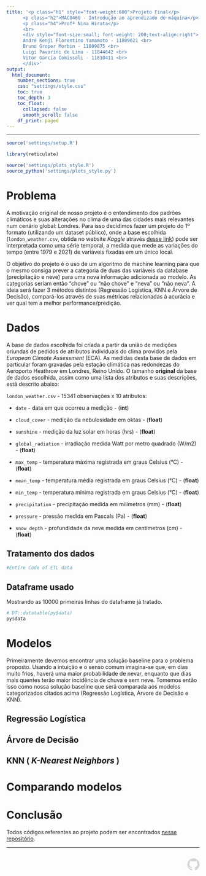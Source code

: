 ```yaml
---
title: '<p class="h1" style="font-weight:600">Projeto Final</p>
      <p class="h2">MAC0460 - Introdução ao aprendizado de máquina</p>
      <p class="h4">Profª Nina Hirata</p>
      <br>
      <div style="font-size:small; font-weight: 200;text-align:right">
      André Kenji Florentino Yamamoto - 11809621 <br>
      Bruno Groper Morbin - 11809875 <br>
      Luigi Pavarini de Lima - 11844642 <br>
      Vitor Garcia Comissoli - 11810411 <br>
      </div>'
output: 
  html_document:
    number_sections: true
    css: "settings/style.css"
    toc: true
    toc_depth: 3
    toc_float: 
      collapsed: false
      smooth_scroll: false
    df_print: paged
---
```

<hr>
```r
source('settings/setup.R')
```

```r
library(reticulate)
```

```r
source('settings/plots_style.R')
source_python('settings/plots_style.py')
```

<!-- %%%%%%%%%%%%%%%%%%%%%%%%%%%%%%%%%%%%%%%%%%%%%%%%%%%%%%%%%%%%%%%%%%%%%%% -->
# Problema

A motivação original de nosso projeto é o entendimento dos padrões climáticos e suas alterações no clima de uma das cidades mais relevantes num cenário global: Londres. Para isso decidimos fazer um projeto do 1º formato (utilizando um dataset público), onde a base escolhida (`london_weather.csv`, obtida no website _Kaggle_ através [desse link](https://www.kaggle.com/datasets/emmanuelfwerr/london-weather-data)) pode ser interpretada como uma série temporal, a medida que mede as variações do tempo (entre 1979 e 2021) de variáveis fixadas em um único local.

O objetivo do projeto é o uso de um algoritmo de machine learning para que o mesmo consiga prever a categoria de duas das variáveis da database (precipitação e neve) para uma nova informação adicionada ao modelo. As categorias seriam então “chove” ou “não chove” e “neva” ou “não neva”.
A ideia será fazer 3 métodos distintos (Regressão Logística, KNN e Árvore de Decisão), compará-los através de suas métricas relacionadas à acurácia e ver qual tem a melhor performance/predição.

<!-- %%%%%%%%%%%%%%%%%%%%%%%%%%%%%%%%%%%%%%%%%%%%%%%%%%%%%%%%%%%%%%%%%%%%%%% -->
# Dados

A base de dados escolhida foi criada a partir da união de medições oriundas de pedidos de atributos individuais do clima providos pela _European Climate Assessment_ (ECA). As medidas desta base de dados em particular foram gravadas pela estação climática nas redondezas do Aeroporto Heathrow em Londres, Reino Unido. O tamanho **original** da base de dados escolhida, assim como uma lista dos atributos e suas descrições, está descrito abaixo:

`london_weather.csv` - 15341 observações x 10 atributos:

- `date` - data em que ocorreu a medição - (**int**)

- `cloud_cover` - medição da nebulosidade em oktas - (**float**)

- `sunshine` - medição da luz solar em horas (hrs) - (**float**)

- `global_radiation` - irradiação medida Watt por metro quadrado (W/m2) - (**float**)

- `max_temp` - temperatura máxima registrada em graus Celsius (°C) - (**float**)

- `mean_temp` - temperatura média registrada em graus Celsius (°C) - (**float**)

- `min_temp` - temperatura mínima registrada em graus Celsius (°C) - (**float**)

- `precipitation` - precipitação medida em milímetros (mm) - (**float**)

- `pressure` - pressão medida em Pascals (Pa) - (**float**)

- `snow_depth` - profundidade da neve medida em centímetros (cm) - (**float**)

## Tratamento dos dados

```python
#Entire Code of ETL data
```

## Dataframe usado

Mostrando as 10000 primeiras linhas do dataframe já tratado.
```r
# DT::datatable(py$data)
py$data
```
<!-- %%%%%%%%%%%%%%%%%%%%%%%%%%%%%%%%%%%%%%%%%%%%%%%%%%%%%%%%%%%%%%%%%%%%%%% -->
# Modelos

Primeiramente devemos encontrar uma solução baseline para o problema proposto. Usando a intuição e o senso comum imagina-se que, em dias muito frios, haverá uma maior probabilidade de nevar, enquanto que dias mais quentes terão maior incidência de chuva e sem neve. Tomemos então isso como nossa solução baseline que será comparada aos modelos categorizados citados acima (Regressão Logística, Árvore de Decisão e KNN).

## Regressão Logística 
<!-- Regressão Logística -->



<!-- %%%%%%%%%%%%%%%%%%%%%%%%%%%%%%%%%%%%%%%%%%%%%%%%%%%%%%%%%%%%%%%%%%%%%%% -->
## Árvore de Decisão
<!-- Árvore de Decisão -->



<!-- %%%%%%%%%%%%%%%%%%%%%%%%%%%%%%%%%%%%%%%%%%%%%%%%%%%%%%%%%%%%%%%%%%%%%%% -->
## KNN ( _K-Nearest Neighbors_ )
<!-- kNN -->



<!-- %%%%%%%%%%%%%%%%%%%%%%%%%%%%%%%%%%%%%%%%%%%%%%%%%%%%%%%%%%%%%%%%%%%%%%% -->
# Comparando modelos



<!-- %%%%%%%%%%%%%%%%%%%%%%%%%%%%%%%%%%%%%%%%%%%%%%%%%%%%%%%%%%%%%%%%%%%%%%% -->
# Conclusão




Todos códigos referentes ao projeto podem ser encontrados [nesse repositório](https://github.com/bmorbin/ML_Project).

<hr>

<div style="display: flex;justify-content: flex-end;margin-top:10px">
<a id="repo_icon" href ="https://github.com/bmorbin/ML_Project" target="_blank">
  <svg height="32" aria-hidden="true" viewBox="0 0 16 16" width="32" fill="#d6d6d6">
    <path d="M8 0C3.58 0 0 3.58 0 8c0 3.54 2.29 6.53 5.47 7.59.4.07.55-.17.55-.38 0-.19-.01-.82-.01-1.49-2.01.37-2.53-.49-2.69-.94-.09-.23-.48-.94-.82-1.13-.28-.15-.68-.52-.01-.53.63-.01 1.08.58 1.23.82.72 1.21 1.87.87 2.33.66.07-.52.28-.87.51-1.07-1.78-.2-3.64-.89-3.64-3.95 0-.87.31-1.59.82-2.15-.08-.2-.36-1.02.08-2.12 0 0 .67-.21 2.2.82.64-.18 1.32-.27 2-.27.68 0 1.36.09 2 .27 1.53-1.04 2.2-.82 2.2-.82.44 1.1.16 1.92.08 2.12.51.56.82 1.27.82 2.15 0 3.07-1.87 3.75-3.65 3.95.29.25.54.73.54 1.48 0 1.07-.01 1.93-.01 2.2 0 .21.15.46.55.38A8.013 8.013 0 0016 8c0-4.42-3.58-8-8-8z"></path>
</svg>
</a>
</div>

<!-- ======================================================================= -->
<!-- Parte da formatação -->
<script src="settings/code.js"></script>
